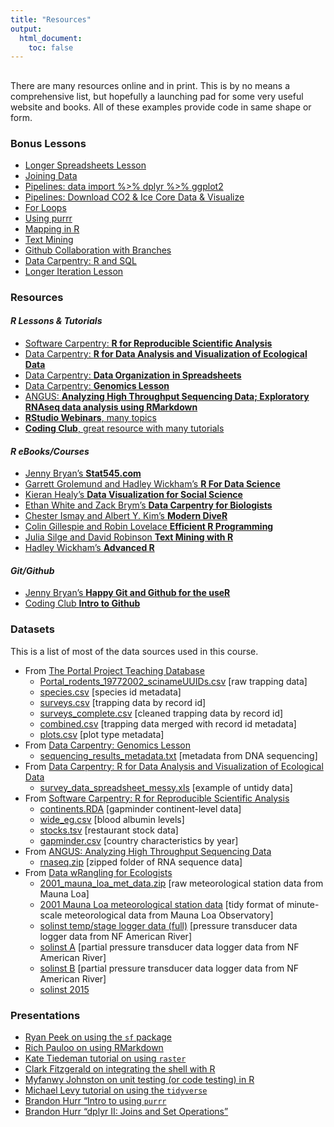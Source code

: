 ```yaml
---
title: "Resources"
output:
  html_document:
    toc: false
---
```


## {.tabset .tabset-fade}

There are many resources online and in print. This is by no means a comprehensive list, but hopefully a launching pad for some very useful website and books. All of these examples provide code in same shape or form.

### Bonus Lessons

- [Longer Spreadsheets Lesson](archive/2019_lessons/lesson_spreadsheets.html)
- [Joining Data](archive/2019_lessons/lesson_joins.html)
- [Pipelines: data import %>% dplyr %>% ggplot2](archive/2019_lessons/lesson_import_dplyr_ggplot2.html)
- [Pipelines: Download CO2 & Ice Core Data & Visualize](archive/2019_lessons/lesson_ice_core_CO2_web_data.html)
- [For Loops](archive/2019_lessons/lesson_for_loops.html)
- [Using purrr](archive/2019_lessons/lesson_purrr_tutorial.html)
- [Mapping in R](https://ryanpeek.github.io/mapping-in-R-workshop/)
- [Text Mining](archive/2019_lessons/lesson_text_mining_mlk.html)
- [Github Collaboration with Branches](archive/2019_lessons/lesson_github_collaboration.html)
- [Data Carpentry: R and SQL](http://www.datacarpentry.org/R-ecology-lesson/05-r-and-databases.html)
- [Longer Iteration Lesson](archive/2019_lessons/lesson_iteration.html)




### Resources

#### *R Lessons & Tutorials*

* [Software Carpentry: **R for Reproducible Scientific Analysis**](http://data-lessons.github.io/gapminder-R/)
* [Data Carpentry: **R for Data Analysis and Visualization of Ecological Data**](http://www.datacarpentry.org/R-ecology-lesson/)
* [Data Carpentry: **Data Organization in Spreadsheets**](http://www.datacarpentry.org/spreadsheet-ecology-lesson/)
* [Data Carpentry: **Genomics Lesson**](https://jasonjwilliamsny.github.io/tidiness-genomics/)
* [ANGUS: **Analyzing High Throughput Sequencing Data; Exploratory RNAseq data analysis using RMarkdown**](http://angus.readthedocs.io/en/2017/index.html)
* [**RStudio Webinars**, many topics](https://www.rstudio.com/resources/webinars/)
* [**Coding Club**, great resource with many tutorials](https://ourcodingclub.github.io/)

#### *R eBooks/Courses*

* [Jenny Bryan's **Stat545.com**](http://stat545.com/)
* [Garrett Grolemund and Hadley Wickham's **R For Data Science**](http://r4ds.had.co.nz/)
* [Kieran Healy's **Data Visualization for Social Science**](http://socviz.co/)
* [Ethan White and Zack Brym's **Data Carpentry for Biologists**](http://www.datacarpentry.org/semester-biology/)
* [Chester Ismay and Albert Y. Kim's **Modern DiveR**](https://ismayc.github.io/moderndiver-book/)
* [Colin Gillespie and Robin Lovelace **Efficient R Programming**](https://csgillespie.github.io/efficientR/)
* [Julia Silge and David Robinson **Text Mining with R**](http://tidytextmining.com/)
* [Hadley Wickham's **Advanced R**](http://adv-r.had.co.nz/)

#### *Git/Github* 

* [Jenny Bryan's **Happy Git and Github for the useR**](http://happygitwithr.com/)
* [Coding Club **Intro to Github**](https://ourcodingclub.github.io/2017/02/27/git.html)

### Datasets

This is a list of most of the data sources used in this course.

* From [The Portal Project Teaching Database](https://doi.org/10.6084/m9.figshare.1314459.v6)
    + [Portal_rodents_19772002_scinameUUIDs.csv](data/Portal_rodents_19772002_scinameUUIDs.csv) [raw trapping data]
    + [species.csv](data/species.csv) [species id metadata]
    + [surveys.csv](data/surveys.csv) [trapping data by record id]
    + [surveys_complete.csv](data_output/surveys_complete.csv) [cleaned trapping data by record id]
    + [combined.csv](data/combined.csv) [trapping data merged with record id metadata]
    + [plots.csv](data/plots.csv) [plot type metadata]
* From [Data Carpentry: Genomics Lesson](https://jasonjwilliamsny.github.io/tidiness-genomics/)
    + [sequencing_results_metadata.txt](data/sequencing_results_metadata.txt) [metadata from DNA sequencing]
* From [Data Carpentry: R for Data Analysis and Visualization of Ecological Data](http://www.datacarpentry.org/R-ecology-lesson/)
    + [survey_data_spreadsheet_messy.xls](data/survey_data_spreadsheet_messy.xls) [example of untidy data]
* From [Software Carpentry: R for Reproducible Scientific Analysis](http://data-lessons.github.io/gapminder-R/)
    + [continents.RDA](data/continents.RDA) [gapminder continent-level data]
    + [wide_eg.csv](data/wide_eg.csv) [blood albumin levels]
    + [stocks.tsv](data/stocks.tsv) [restaurant stock data]
    + [gapminder.csv](data/gapminder.csv) [country characteristics by year]
* From [ANGUS: Analyzing High Throughput Sequencing Data](http://angus.readthedocs.io/en/2017/rmarkdown_rnaseq.html)
    + [rnaseq.zip](data/rnaseq.zip) [zipped folder of RNA sequence data]
* From [Data wRangling for Ecologists](https://gge-ucd.github.io/wRangling-Ecology/)
    + [2001_mauna_loa_met_data.zip](data/2001_mauna_loa_met_data.zip) [raw meteorological station data from Mauna Loa]
    + [2001 Mauna Loa meteorological station data](data/mauna_loa_met_2001_minute.rda) [tidy format of minute-scale meteorological data from Mauna Loa Observatory]
    + [solinst temp/stage logger data (full)](data/2015_NFA_solinst_08_05.csv) [pressure transducer data logger data from NF American River]
    + [solinst A](data/2015_NFA_solinst_08_05_A.csv) [partial pressure transducer data logger data from NF American River]
    + [solinst B](data/2015_NFA_solinst_08_05_B.csv) [partial pressure transducer data logger data from NF American River]
    + [solinst 2015](data/2015_NFY_solinst.csv)


### Presentations

* [Ryan Peek on using the `sf` package](https://youtu.be/taY6GrZ6vzE)
* [Rich Pauloo on using RMarkdown](https://youtu.be/CHBOVuo6RCo)
* [Kate Tiedeman tutorial on using `raster`](https://youtu.be/mHz4wxo-Q4U)
* [Clark Fitzgerald on integrating the shell with R](https://youtu.be/jgghG1K3740)
* [Myfanwy Johnston on unit testing (or code testing) in R](https://youtu.be/8G6bBum3O9A)
* [Michael Levy tutorial on using the `tidyverse`](https://youtu.be/9q7gssUP8UA)
* [Brandon Hurr "Intro to using `purrr`](http://d-rug.github.io/images/20171026/20171023_DRUG_map_walk.html#1)
* [Brandon Hurr "dplyr II: Joins and Set Operations"](http://d-rug.github.io/blog/2016/hurr-dplyr2)
